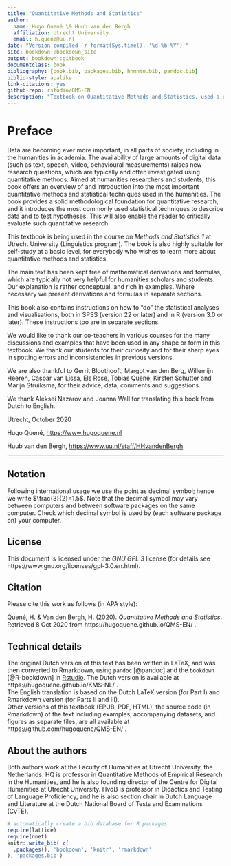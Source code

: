 ```yaml
--- 
title: "Quantitative Methods and Statistics"
author:
  name: Hugo Quené \& Huub van den Bergh
  affiliation: Utrecht University
  email: h.quene@uu.nl
date: "Version compiled `r format(Sys.time(), '%d %b %Y')`"
site: bookdown::bookdown_site
output: bookdown::gitbook
documentclass: book
bibliography: [book.bib, packages.bib, hhmhto.bib, pandoc.bib]
biblio-style: apalike
link-citations: yes
github-repo: rstudio/QMS-EN
description: "Textbook on Quantitative Methods and Statistics, used a.o. in undergraduate course Methods and Statistics 1 (TL2V17002), BA Linguistics, Utrecht University, the Netherlands."
---
```


# Preface {-}

Data are becoming ever more important, in all parts of society, including in the humanities in academia. The availability of large amounts of digital data (such as text, speech, video, behavioural measurements) raises new research questions, which are typically and often investigated using quantitative methods. 
Aimed at humanities researchers and students, this book offers an overview of and introduction into the most important quantitative methods and statistical techniques used in the humanities. The book provides a solid methodological foundation for quantitative research, and it introduces the most commonly used statistical techniques to describe data and to test hypotheses. This will also enable the reader to critically evaluate such quantitative research. 

This textbook is being used in the course on *Methods and Statistics 1* at Utrecht University (Linguistics program). The book is also highly suitable for self-study at a basic level, for everybody who wishes to learn more about quantitative methods and statistics. 

The main text has been kept free of mathematical derivations and formulas, which are typically not very helpful for humanities scholars and students. Our explanation is rather conceptual, and rich in examples. Where necessary we present derivations and formulas in separate sections. 

This book also contains instructions on how to "do" the statistical analyses and visualisations, both in SPSS (version 22 or later) and in R (version 3.0 or later). These instructions too are in separate sections. 

We would like to thank our co-teachers in various courses for the many discussions and examples that have been used in any shape or form in this textbook. We thank our students for their curiosity and for their sharp eyes in spotting errors and inconsistencies in previous versions. 

We are also thankful to 
Gerrit Bloothooft, 
Margot van den Berg, 
Willemijn Heeren, 
Caspar van Lissa,
Els Rose, 
Tobias Quené, 
Kirsten Schutter
and Marijn Struiksma, 
for their advice, data, comments and suggestions. 

We thank Aleksei Nazarov and Joanna Wall for translating this book from Dutch to English. 

Utrecht, October 2020

Hugo Quené, <https://www.hugoquene.nl>

Huub van den Bergh, <https://www.uu.nl/staff/HHvandenBergh>

---

## Notation {-}

Following international usage we use the point as decimal symbol; hence we write $\frac{3}{2}=1.5$. Note that the decimal symbol may vary between computers and between software packages on the same computer. Check which decimal symbol is used by (each software package on) your computer. 

## License {-}

This document is licensed under the _GNU GPL 3_ license (for details see 
https://www.gnu.org/licenses/gpl-3.0.en.html). 

## Citation {-}

Please cite this work as follows (in APA style):

Quené, H. \& Van den Bergh, H. (2020). *Quantitative Methods and Statistics*. 
Retrieved 8 Oct 2020 from https://hugoquene.github.io/QMS-EN/ .

## Technical details {-}

The original Dutch version of this text has been written in LaTeX, and was then converted to Rmarkdown, using `pandoc` [@pandoc] and the `bookdown` [@R-bookdown] in [Rstudio](https://www.rstudio.com). The Dutch version is available at https://hugoquene.github.io/KMS-NL/ . \
The English translation is based on the Dutch LaTeX version (for Part I) and Rmarkdown version (for Parts II and III). \
Other versions of this textbook (EPUB, PDF, HTML), the source code (in Rmarkdown) of the text including examples, accompanying datasets, and figures as separate files, are all available at  https://github.com/hugoquene/QMS-EN/ . 

## About the authors {-}

Both authors work at the Faculty of Humanities at Utrecht University, the Netherlands.
HQ is professor in Quantitative Methods of Empirical Research in the Humanities, and he is also founding director of the Centre for Digital Humanities at Utrecht University. HvdB is professor in Didactics and Testing of Language Proficiency, and he is also section chair in Dutch Language and Literature at the Dutch National Board of Tests and Examinations (CvTE).

```r
# automatically create a bib database for R packages
require(lattice)
require(nnet)
knitr::write_bib( c(
  .packages(), 'bookdown', 'knitr', 'rmarkdown'
), 'packages.bib')
```

